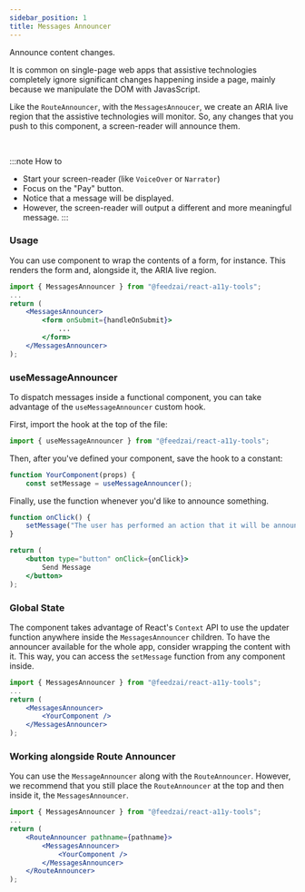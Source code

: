 ```yaml
---
sidebar_position: 1
title: Messages Announcer
---
```



<Subtitle>Announce content changes.</Subtitle>

It is common on single-page web apps that assistive technologies completely ignore significant changes happening inside a page, mainly because we manipulate the DOM with JavasScript.

Like the `RouteAnnouncer`, with the `MessagesAnnoucer`, we create an ARIA live region that the assistive technologies will monitor. So, any changes that you push to this component, a screen-reader will announce them.

<BrowserWindow>
	<DemoMessagesAnnouncer />
</BrowserWindow>
<br/>

:::note How to
- Start your screen-reader (like `VoiceOver` or `Narrator`)
- Focus on the "Pay" button.
- Notice that a message will be displayed.
- However, the screen-reader will output a different and more meaningful message.
:::

### Usage

You can use component to wrap the contents of a form, for instance.
This renders the form and, alongside it, the ARIA live region.

```jsx
import { MessagesAnnouncer } from "@feedzai/react-a11y-tools";
...
return (
	<MessagesAnnouncer>
		<form onSubmit={handleOnSubmit}>
			...
		</form>
	</MessagesAnnouncer>
);
```

### useMessageAnnouncer

To dispatch messages inside a functional component, you can take advantage of the `useMessageAnnouncer` custom hook.

First, import the hook at the top of the file:

```jsx
import { useMessageAnnouncer } from "@feedzai/react-a11y-tools";
```

Then, after you've defined your component, save the hook to a constant:

```jsx
function YourComponent(props) {
	const setMessage = useMessageAnnouncer();
```

Finally, use the function whenever you'd like to announce something.

```jsx
function onClick() {
	setMessage("The user has performed an action that it will be announced!");
}

return (
	<button type="button" onClick={onClick}>
		Send Message
	</button>
);
```

### Global State

The component takes advantage of React's `Context` API to use the updater function anywhere inside the `MessagesAnnouncer` children.
To have the announcer available for the whole app, consider wrapping the content with it. This way, you can access the `setMessage` function from any component inside.

```jsx
import { MessagesAnnouncer } from "@feedzai/react-a11y-tools";
...
return (
	<MessagesAnnouncer>
		<YourComponent />
	</MessagesAnnouncer>
);
```

### Working alongside Route Announcer

You can use the `MessageAnnouncer` along with the `RouteAnnouncer`.
However, we recommend that you still place the `RouteAnnouncer` at the top and then inside it, the `MessagesAnnouncer`.

```jsx
import { MessagesAnnouncer } from "@feedzai/react-a11y-tools";
...
return (
	<RouteAnnouncer pathname={pathname}>
		<MessagesAnnouncer>
			<YourComponent />
		</MessagesAnnouncer>
	</RouteAnnouncer>
);
```
